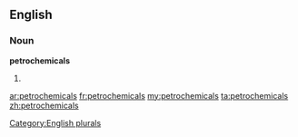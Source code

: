 ==English==

===Noun===
'''petrochemicals'''

# {{plural of|[[petrochemical]]}}

[[Category:English plurals]]

[[ar:petrochemicals]]
[[fr:petrochemicals]]
[[my:petrochemicals]]
[[ta:petrochemicals]]
[[zh:petrochemicals]]